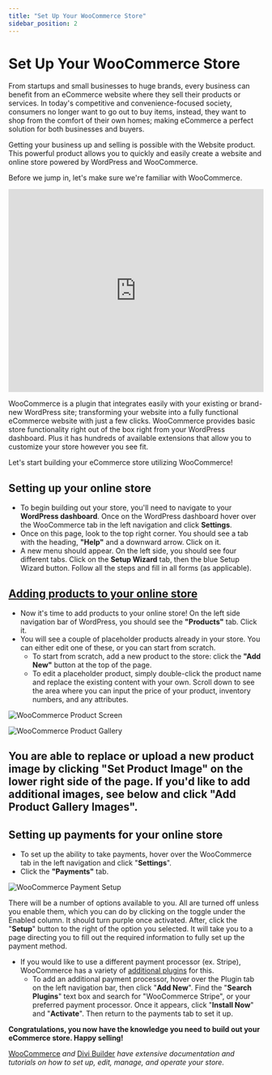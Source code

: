 ```yaml
---
title: "Set Up Your WooCommerce Store"
sidebar_position: 2
---
```


# Set Up Your WooCommerce Store

From startups and small businesses to huge brands, every business can benefit from an eCommerce website where they sell their products or services. In today's competitive and convenience-focused society, consumers no longer want to go out to buy items, instead, they want to shop from the comfort of their own homes; making eCommerce a perfect solution for both businesses and buyers.

Getting your business up and selling is possible with the Website product. This powerful product allows you to quickly and easily create a website and online store powered by WordPress and WooCommerce.

Before we jump in, let's make sure we're familiar with WooCommerce.

<iframe 
  title="What is WooCommerce?" 
  src="https://www.youtube.com/embed/1KahlicghaE?feature=oembed" 
  frameBorder="0" 
  allowFullScreen
  width="100%"
  height="400px"
></iframe>

WooCommerce is a plugin that integrates easily with your existing or brand-new WordPress site; transforming your website into a fully functional eCommerce website with just a few clicks. WooCommerce provides basic store functionality right out of the box right from your WordPress dashboard. Plus it has hundreds of available extensions that allow you to customize your store however you see fit.

Let's start building your eCommerce store utilizing WooCommerce!

## Setting up your online store

- To begin building out your store, you'll need to navigate to your **WordPress dashboard**. Once on the WordPress dashboard hover over the WooCommerce tab in the left navigation and click **Settings**.
- Once on this page, look to the top right corner. You should see a tab with the heading, **"Help"** and a downward arrow. Click on it.
- A new menu should appear. On the left side, you should see four different tabs. Click on the **Setup Wizard** tab, then the blue Setup Wizard button. Follow all the steps and fill in all forms (as applicable).

## [Adding products to your online store](https://docs.woocommerce.com/document/managing-products/?_ga=2.31343295.1240451283.1591295667-1340702708.1584992186)

- Now it's time to add products to your online store! On the left side navigation bar of WordPress, you should see the **"Products"** tab. Click it.
- You will see a couple of placeholder products already in your store. You can either edit one of these, or you can start from scratch.
  - To start from scratch, add a new product to the store: click the **"Add New"** button at the top of the page.
  - To edit a placeholder product, simply double-click the product name and replace the existing content with your own. Scroll down to see the area where you can input the price of your product, inventory numbers, and any attributes.

![WooCommerce Product Screen](/img/woocommerce/woocommerce-product-screen.png)

![WooCommerce Product Gallery](/img/woocommerce/woocommerce-product-gallery.png)

## You are able to replace or upload a new product image by clicking **"Set Product Image"** on the lower right side of the page. If you'd like to add additional images, see below and click "**Add Product Gallery Images**".

## Setting up payments for your online store

- To set up the ability to take payments, hover over the WooCommerce tab in the left navigation and click "**Settings**".
- Click the **"Payments"** tab.

![WooCommerce Payment Setup](/img/woocommerce/woocommerce-payment-setup.png)

There will be a number of options available to you. All are turned off unless you enable them, which you can do by clicking on the toggle under the Enabled column. It should turn purple once activated. After, click the "**Setup**" button to the right of the option you selected. It will take you to a page directing you to fill out the required information to fully set up the payment method.

- If you would like to use a different payment processor (ex. Stripe), WooCommerce has a variety of [additional plugins](https://wordpress.org/support/article/managing-plugins/) for this.
  - To add an additional payment processor, hover over the Plugin tab on the left navigation bar, then click "**Add New**". Find the "**Search Plugins**" text box and search for "WooCommerce Stripe", or your preferred payment processor. Once it appears, click "**Install Now**" and "**Activate**". Then return to the payments tab to set it up.

**Congratulations, you now have the knowledge you need to build out your eCommerce store. Happy selling!**

[WooCommerce](https://docs.woocommerce.com/) *and* [Divi Builder](https://www.elegantthemes.com/blog/theme-releases/divi-3) *have extensive documentation and tutorials on how to set up, edit, manage, and operate your store.*